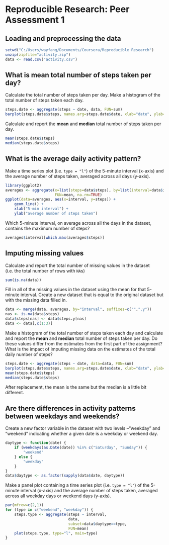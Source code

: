 # Reproducible Research: Peer Assessment 1

## Loading and preprocessing the data

```{r loaddata}
setwd("C:/Users/wayfang/Documents/Coursera/Reproducible Research")
unzip(zipfile="activity.zip")
data <- read.csv("activity.csv")
```

## What is mean total number of steps taken per day?

Calculate the total number of steps taken per day.  Make a histogram of the total number of steps taken each day.
```{r}
steps.date <- aggregate(steps ~ date, data, FUN=sum)
barplot(steps.date$steps, names.arg=steps.date$date, xlab="date", ylab="steps")
```

Calculate and report the **mean** and **median** total number of steps taken per day.
```{r}
mean(steps.date$steps)
median(steps.date$steps)
```

## What is the average daily activity pattern?

Make a time series plot (i.e. `type = "l"`) of the 5-minute interval (x-axis) and the average number of steps taken, averaged across all days (y-axis).
```{r}
library(ggplot2)
averages <- aggregate(x=list(steps=data$steps), by=list(interval=data$interval),
                      FUN=mean, na.rm=TRUE)
ggplot(data=averages, aes(x=interval, y=steps)) +
    geom_line() +
    xlab("5-min interval") +
    ylab("average number of steps taken")
```

Which 5-minute interval, on average across all the days in the dataset, contains the maximum number of steps?
```{r}
averages$interval[which.max(averages$steps)]
```

## Imputing missing values

Calculate and report the total number of missing values in the dataset (i.e. the total number of rows with `NA`s)

```{r}
sum(is.na(data))
```

Fill in all of the missing values in the dataset using the mean for that 5-minute interval.  Create a new dataset that is equal to the original dataset but with the missing data filled in.

```{r}
data <- merge(data, averages, by="interval", suffixes=c("",".y"))
nas <- is.na(data$steps)
data$steps[nas] <- data$steps.y[nas]
data <- data[,c(1:3)]
```

Make a histogram of the total number of steps taken each day and calculate and report the **mean** and **median** total number of steps taken per day. Do these values differ from the estimates from the first part of the assignment? What is the impact of imputing missing data on the estimates of the total daily number of steps?

```{r}
steps.date <- aggregate(steps ~ date, data=data, FUN=sum)
barplot(steps.date$steps, names.arg=steps.date$date, xlab="date", ylab="steps")
mean(steps.date$steps)
median(steps.date$steps)
```

After replacement, the mean is the same but the median is a little bit different.

## Are there differences in activity patterns between weekdays and weekends?

Create a new factor variable in the dataset with two levels --"weekday" and "weekend" indicating whether a given date is a weekday or weekend day.

```{r, cache=TRUE}
daytype <- function(date) {
    if (weekdays(as.Date(date)) %in% c("Saturday", "Sunday")) {
        "weekend"
    } else {
        "weekday"
    }
}
data$daytype <- as.factor(sapply(data$date, daytype))
```

Make a panel plot containing a time series plot (i.e. `type = "l"`) of the 5-minute interval (x-axis) and the average number of steps taken, averaged across all weekday days or weekend days (y-axis).

```{r}
par(mfrow=c(2,1))
for (type in c("weekend", "weekday")) {
    steps.type <- aggregate(steps ~ interval,
                            data,
                            subset=data$daytype==type,
                            FUN=mean)
    plot(steps.type, type="l", main=type)
}
```
